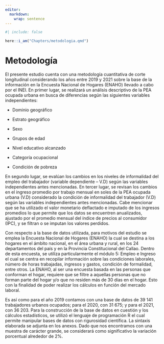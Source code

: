 ```yaml
---
editor: 
  markdown: 
    wrap: sentence
---
```


```r
#| include: false

here::i_am("Chapters/metodologia.qmd")
```

# Metodología {#sec-metod}

El presente estudio cuenta con una metodología cuantitativa de corte longitudinal considerando los años entre 2019 y 2021 sobre la base de la información en la Encuesta Nacional de Hogares (ENAHO) llevado a cabo por el INEI.
En primer lugar, se realizará un análisis descriptivo de la PEA ocupada urbana en busca de diferencias según las siguientes variables independientes:

-   Dominio geográfico

-   Estrato geográfico

-   Sexo

-   Grupos de edad

-   Nivel educativo alcanzado

-   Categoría ocupacional

-   Condición de pobreza

En segundo lugar, se evalúan los cambios en los niveles de informalidad del empleo del trabajador (variable dependiente -- V.D) según las variables independientes antes mencionadas.
En tercer lugar, se revisan los cambios en el ingreso promedio por trabajo mensual en soles de la PEA ocupada urbana (V.D) considerado la condición de informalidad del trabajador (V.D) según las variables independientes antes mencionadas.
Cabe mencionar que se ha utilizado el valor monetario deflactado e imputado de los ingresos promedios lo que permite que los datos se encuentren anualizados, ajustado por el promedio mensual del índice de precios al consumidor (IPC), y se filtran o se imputan los valores perdidos.

Con respecto a la base de datos utilizada, para motivos del estudio se emplea la Encuesta Nacional de Hogares (ENAHO) la cual se destina a los hogares en el ámbito nacional, en el área urbana y rural, en los 24 departamentos del país y en la Provincia Constitucional del Callao.
Dentro de esta encuesta, se utiliza particularmente el módulo 5: Empleo e Ingreso el cual se centra en recopilar información sobre las condiciones laborales, número de horas trabajadas, ingresos y gastos, condición de formalidad, entre otros.
La ENAHO, al ser una encuesta basada en las personas que conforman el hogar, requiere que se filtre a aquellas personas que no forman parte del hogar y/o que no residen más de 30 días en el hogar.
Esto con la finalidad de poder realizar los cálculos en función del mercado laboral.

Es así como para el año 2019 contamos con una base de datos de 39 141 trabajadores urbanos ocupados; para el 2020, con 31 675; y para el 2021, con 36 203.
Para la construcción de la base de datos en cuestión y los cálculos estadísticos, se utilizó el lenguaje de programación R el cual permite manipular bases de datos con rigurosidad científica.
La sintaxis elaborada se adjunta en los anexos.
Dado que nos encontramos con una muestra de carácter grande, se considerará como significativo la variación porcentual alrededor de 2%.
